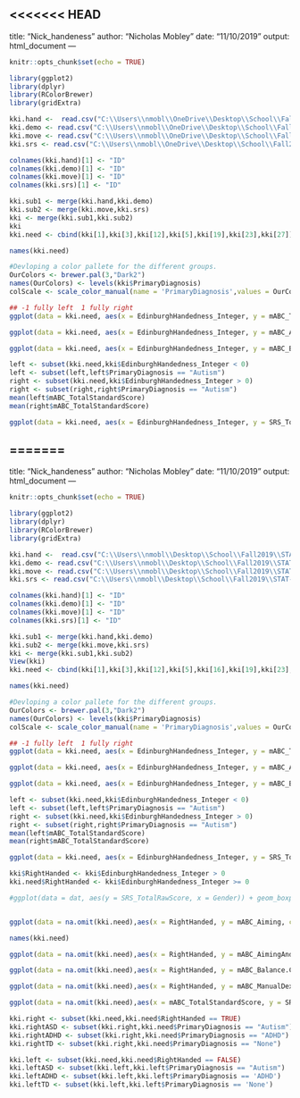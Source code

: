 <<<<<<< HEAD
---
title: "Nick_handeness"
author: "Nicholas Mobley"
date: "11/10/2019"
output: html_document
---

```{r setup, include=FALSE}
knitr::opts_chunk$set(echo = TRUE)
```

```{r}
library(ggplot2)
library(dplyr)
library(RColorBrewer)
library(gridExtra)
```

```{r}
kki.hand <-  read.csv("C:\\Users\\nmobl\\OneDrive\\Desktop\\School\\Fall2019\\STAT-S431\\S431Project\\Data\\KKI_handedness.csv")
kki.demo <- read.csv("C:\\Users\\nmobl\\OneDrive\\Desktop\\School\\Fall2019\\STAT-S431\\S431Project\\Data\\KKI_demographicInfo.csv")
kki.move <- read.csv("C:\\Users\\nmobl\\OneDrive\\Desktop\\School\\Fall2019\\STAT-S431\\S431Project\\Data\\KKI_movementAssessmentBatteryforChildren.csv")
kki.srs <- read.csv("C:\\Users\\nmobl\\OneDrive\\Desktop\\School\\Fall2019\\STAT-S431\\S431Project\\Data\\KKI_SocialResponsivenessScaleQuestionnaire.csv")
```


```{r}
colnames(kki.hand)[1] <- "ID"
colnames(kki.demo)[1] <- "ID"
colnames(kki.move)[1] <- "ID"
colnames(kki.srs)[1] <- "ID"

kki.sub1 <- merge(kki.hand,kki.demo)
kki.sub2 <- merge(kki.move,kki.srs)
kki <- merge(kki.sub1,kki.sub2)
kki
kki.need <- cbind(kki[1],kki[3],kki[12],kki[5],kki[19],kki[23],kki[27])
```

```{r}
names(kki.need)
```


```{r}
#Devloping a color pallete for the different groups.
OurColors <- brewer.pal(3,"Dark2")
names(OurColors) <- levels(kki$PrimaryDiagnosis)
colScale <- scale_color_manual(name = 'PrimaryDiagnosis',values = OurColors)
```


```{r}
## -1 fully left  1 fully right
ggplot(data = kki.need, aes(x = EdinburghHandedness_Integer, y = mABC_TotalStandardScore,colour = PrimaryDiagnosis)) + geom_point(alpha = .3) + geom_jitter() + geom_smooth()
```

```{r}
ggplot(data = kki.need, aes(x = EdinburghHandedness_Integer, y = mABC_AimingAndCatching.Component.StandardScore,colour = PrimaryDiagnosis)) + geom_point(alpha = .3) + geom_jitter() + geom_smooth()
```

```{r}
ggplot(data = kki.need, aes(x = EdinburghHandedness_Integer, y = mABC_Balance.Component.StandardScore,colour = PrimaryDiagnosis)) + geom_point(alpha = .3) + geom_jitter() + geom_smooth()
```


```{r}
left <- subset(kki.need,kki$EdinburghHandedness_Integer < 0)
left <- subset(left,left$PrimaryDiagnosis == "Autism")
right <- subset(kki.need,kki$EdinburghHandedness_Integer > 0)
right <- subset(right,right$PrimaryDiagnosis == "Autism")
mean(left$mABC_TotalStandardScore)
mean(right$mABC_TotalStandardScore)
```

```{r}
ggplot(data = kki.need, aes(x = EdinburghHandedness_Integer, y = SRS_TotalRawScore,colour = PrimaryDiagnosis)) + geom_point(alpha = .3) + geom_jitter() + geom_smooth()
```






=======
---
title: "Nick_handeness"
author: "Nicholas Mobley"
date: "11/10/2019"
output: html_document
---

```{r setup, include=FALSE}
knitr::opts_chunk$set(echo = TRUE)
```

```{r}
library(ggplot2)
library(dplyr)
library(RColorBrewer)
library(gridExtra)
```

```{r}
kki.hand <-  read.csv("C:\\Users\\nmobl\\Desktop\\School\\Fall2019\\STAT-S431\\S431Project\\Data\\KKI_handedness.csv")
kki.demo <- read.csv("C:\\Users\\nmobl\\Desktop\\School\\Fall2019\\STAT-S431\\S431Project\\Data\\KKI_demographicInfo.csv")
kki.move <- read.csv("C:\\Users\\nmobl\\Desktop\\School\\Fall2019\\STAT-S431\\S431Project\\Data\\KKI_movementAssessmentBatteryforChildren.csv")
kki.srs <- read.csv("C:\\Users\\nmobl\\Desktop\\School\\Fall2019\\STAT-S431\\S431Project\\Data\\KKI_SocialResponsivenessScaleQuestionnaire.csv")
```


```{r}
colnames(kki.hand)[1] <- "ID"
colnames(kki.demo)[1] <- "ID"
colnames(kki.move)[1] <- "ID"
colnames(kki.srs)[1] <- "ID"

kki.sub1 <- merge(kki.hand,kki.demo)
kki.sub2 <- merge(kki.move,kki.srs)
kki <- merge(kki.sub1,kki.sub2)
View(kki)
kki.need <- cbind(kki[1],kki[3],kki[12],kki[5],kki[16],kki[19],kki[23],kki[27])
```

```{r}
names(kki.need)
```


```{r}
#Devloping a color pallete for the different groups.
OurColors <- brewer.pal(3,"Dark2")
names(OurColors) <- levels(kki$PrimaryDiagnosis)
colScale <- scale_color_manual(name = 'PrimaryDiagnosis',values = OurColors)
```


```{r}
## -1 fully left  1 fully right
ggplot(data = kki.need, aes(x = EdinburghHandedness_Integer, y = mABC_TotalStandardScore,colour = PrimaryDiagnosis)) + geom_point(alpha = .3) + geom_jitter() + geom_smooth()
```

```{r}
ggplot(data = kki.need, aes(x = EdinburghHandedness_Integer, y = mABC_AimingAndCatching.Component.StandardScore,colour = PrimaryDiagnosis)) + geom_point(alpha = .3) + geom_jitter() + geom_smooth()
```

```{r}
ggplot(data = kki.need, aes(x = EdinburghHandedness_Integer, y = mABC_Balance.Component.StandardScore,colour = PrimaryDiagnosis)) + geom_point(alpha = .3) + geom_jitter() + geom_smooth()
```


```{r}
left <- subset(kki.need,kki$EdinburghHandedness_Integer < 0)
left <- subset(left,left$PrimaryDiagnosis == "Autism")
right <- subset(kki.need,kki$EdinburghHandedness_Integer > 0)
right <- subset(right,right$PrimaryDiagnosis == "Autism")
mean(left$mABC_TotalStandardScore)
mean(right$mABC_TotalStandardScore)
```

```{r}
ggplot(data = kki.need, aes(x = EdinburghHandedness_Integer, y = SRS_TotalRawScore,colour = PrimaryDiagnosis)) + geom_point(alpha = .3) + geom_jitter() + geom_smooth()
```


```{r}
kki$RightHanded <- kki$EdinburghHandedness_Integer > 0
kki.need$RightHanded <- kki$EdinburghHandedness_Integer >= 0
```




```{r}

#ggplot(data = dat, aes(y = SRS_TotalRawScore, x = Gender)) + geom_boxplot(fill = c("pink","blue",'pink','blue','pink','blue')) + facet_wrap(~ PrimaryDiagnosis)


ggplot(data = na.omit(kki.need),aes(x = RightHanded, y = mABC_Aiming, colour = PrimaryDiagnosis)) + geom_boxplot() + facet_wrap(~PrimaryDiagnosis)
```

```{r}
names(kki.need)
```




```{r}
ggplot(data = na.omit(kki.need),aes(x = RightHanded, y = mABC_AimingAndCatching.Component.StandardScore, colour = PrimaryDiagnosis)) + geom_boxplot() + facet_wrap(~PrimaryDiagnosis)
```

```{r}
ggplot(data = na.omit(kki.need),aes(x = RightHanded, y = mABC_Balance.Component.StandardScore, colour = PrimaryDiagnosis)) + geom_boxplot() + facet_wrap(~PrimaryDiagnosis)
```



```{r}
ggplot(data = na.omit(kki.need),aes(x = RightHanded, y = mABC_ManualDexterity.Component.StandardScore, colour = PrimaryDiagnosis)) + geom_boxplot() + facet_wrap(~PrimaryDiagnosis)
```

```{r}

ggplot(data = na.omit(kki.need),aes(x = mABC_TotalStandardScore, y = SRS_TotalRawScore , colour = PrimaryDiagnosis)) + geom_point() + facet_wrap(~RightHanded) + geom_smooth()
```

```{r}
kki.right <- subset(kki.need,kki.need$RightHanded == TRUE)
kki.rightASD <- subset(kki.right,kki.need$PrimaryDiagnosis == "Autism")
kki.rightADHD <- subset(kki.right,kki.need$PrimaryDiagnosis == "ADHD")
kki.rightTD <- subset(kki.right,kki.need$PrimaryDiagnosis == "None")

kki.left <- subset(kki.need,kki.need$RightHanded == FALSE)
kki.leftASD <- subset(kki.left,kki.left$PrimaryDiagnosis == "Autism")
kki.leftADHD <- subset(kki.left,kki.left$PrimaryDiagnosis == 'ADHD')
kki.leftTD <- subset(kki.left,kki.left$PrimaryDiagnosis == 'None')

```



